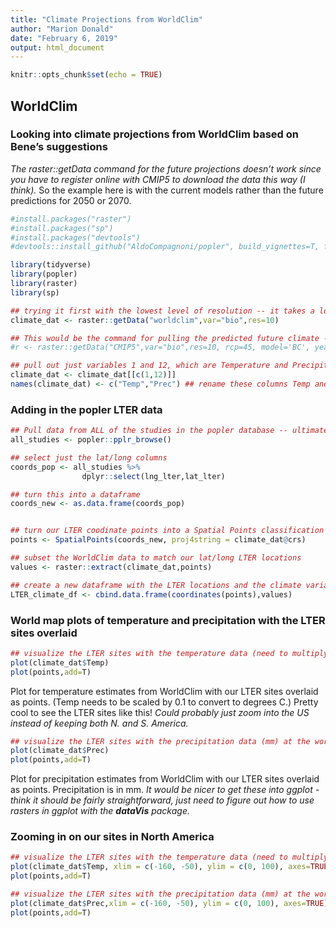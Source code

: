 ```yaml
---
title: "Climate Projections from WorldClim"
author: "Marion Donald"
date: "February 6, 2019"
output: html_document
---
```


```r
knitr::opts_chunk$set(echo = TRUE)
```

## WorldClim
### Looking into climate projections from WorldClim based on Bene's suggestions 
*The raster::getData command for the future projections doesn't work since you have to register online with CMIP5 to download the data this way (I think).*
So the example here is with the current models rather than the future predictions for 2050 or 2070.


```r
#install.packages("raster")
#install.packages("sp")
#install.packages("devtools")
#devtools::install_github("AldoCompagnoni/popler", build_vignettes=T, force=T)

library(tidyverse)
library(popler)
library(raster)
library(sp)

## trying it first with the lowest level of resolution -- it takes a long time to download at the higher resolutions
climate_dat <- raster::getData("worldclim",var="bio",res=10)

## This would be the command for pulling the predicted future climate - but it's not working
#r <- raster::getData("CMIP5",var="bio",res=10, rcp=45, model='BC', year = 50)

## pull out just variables 1 and 12, which are Temperature and Precipitation according to the metadata
climate_dat <- climate_dat[[c(1,12)]]
names(climate_dat) <- c("Temp","Prec") ## rename these columns Temp and Prec

```

### Adding in the popler LTER data

```r
## Pull data from ALL of the studies in the popler database -- ultimately, we'll want to filter this to match with the ones we've used in the population estimates
all_studies <- popler::pplr_browse()

## select just the lat/long columns
coords_pop <- all_studies %>% 
                dplyr::select(lng_lter,lat_lter) 

## turn this into a dataframe 
coords_new <- as.data.frame(coords_pop)


## turn our LTER coodinate points into a Spatial Points classification
points <- SpatialPoints(coords_new, proj4string = climate_dat@crs)

## subset the WorldClim data to match our lat/long LTER locations
values <- raster::extract(climate_dat,points)

## create a new dataframe with the LTER locations and the climate variables, just to see it
LTER_climate_df <- cbind.data.frame(coordinates(points),values)

```
### World map plots of temperature and precipitation with the LTER sites overlaid
```r
## visualize the LTER sites with the temperature data (need to multiply temp by 0.1 to get it into the correct format for degrees C)
plot(climate_dat$Temp)
plot(points,add=T)
```
Plot for temperature estimates from WorldClim with our LTER sites overlaid as points. (Temp needs to be scaled by 0.1 to convert to degrees C.) Pretty cool to see the LTER sites like this! *Could probably just zoom into the US instead of keeping both N. and S. America.*

```r
## visualize the LTER sites with the precipitation data (mm) at the world scale
plot(climate_dat$Prec)
plot(points,add=T)
```
Plot for precipitation estimates from WorldClim with our LTER sites overlaid as points. Precipitation is in mm.
*It would be nicer to get these into ggplot - think it should be fairly straightforward, just need to figure out how to use rasters in ggplot with the **dataVis** package.*

### Zooming in on our sites in North America

```r
## visualize the LTER sites with the temperature data (need to multiply temp by 0.1 to get it into the correct format for degrees C)
plot(climate_dat$Temp, xlim = c(-160, -50), ylim = c(0, 100), axes=TRUE)
plot(points,add=T)
```

```r
## visualize the LTER sites with the precipitation data (mm) at the world scale
plot(climate_dat$Prec,xlim = c(-160, -50), ylim = c(0, 100), axes=TRUE)
plot(points,add=T)
```


